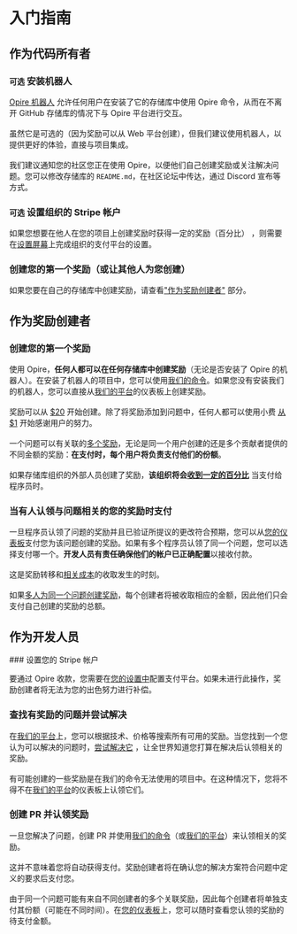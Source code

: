 
# 入门指南

## 作为代码所有者

<Steps>

### `可选` 安装机器人

<DimmedText>[Opire 机器人](/overview/install-bot) 允许任何用户在安装了它的存储库中使用 Opire 命令，从而在不离开 GitHub 存储库的情况下与 Opire 平台进行交互。</DimmedText>
<br/><br/>
<DimmedText>虽然它是可选的（因为奖励可以从 Web 平台创建），但我们建议使用机器人，以提供更好的体验，直接与项目集成。</DimmedText>
<br/><br/>
<DimmedText>我们建议通知您的社区您正在使用 Opire，以便他们自己创建奖励或关注解决问题。您可以修改存储库的 `README.md`，在社区论坛中传达，通过 Discord 宣布等方式。</DimmedText>

### `可选` 设置组织的 Stripe 帐户

<DimmedText>如果您想要在他人在您的项目上创建奖励时获得一定的奖励（百分比） ，则需要在[设置屏幕](https://app.opire.dev/settings)上完成组织的支付平台的设置。</DimmedText>

### 创建您的第一个奖励（或让其他人为您创建）

<DimmedText>如果您要在自己的存储库中创建奖励，请查看["作为奖励创建者"]( /overview/getting-started#as-a-reward-creator) 部分。</DimmedText>

</Steps>

## 作为奖励创建者

<Steps>

### 创建您的第一个奖励

<DimmedText>使用 Opire，**任何人都可以在任何存储库中创建奖励**（无论是否安装了 Opire 的机器人）。在安装了机器人的项目中，您可以使用[我们的命令](/overview/commands#create-reward)。如果您没有安装我们的机器人，您可以直接从[我们的平台](https://app.opire.dev/dashboard/creator/rewards)的仪表板上创建奖励。</DimmedText>
<br/><br/>
<DimmedText>奖励可以从 [$20](/zh/rewards/pricing#minimum-price-and-costs) 开始创建。除了将奖励添加到问题中，任何人都可以使用小费 [从 $1](/zh/tips/pricing#minimum-price-and-costs) 开始感谢用户的努力。</DimmedText>
<br/><br/>
<DimmedText>一个问题可以有关联的[多个奖励](/rewards/lifecycle#multiple-rewards)，无论是同一个用户创建的还是多个贡献者提供的不同金额的奖励：**在支付时，每个用户将负责支付他们的份额**。</DimmedText>
<br/><br/>
<DimmedText>如果存储库组织的外部人员创建了奖励，**该组织将会[收到一定的百分比](/rewards/pricing#percentage-for-code-owner)** 当支付给程序员时。</DimmedText>

### 当有人认领与问题相关的您的奖励时支付

<DimmedText>一旦程序员认领了问题的奖励并且已验证所提议的更改符合预期，您可以从[您的仪表板](https://app.opire.dev/dashboard/creator/rewards)支付您为该问题创建的奖励。如果有多个程序员认领了同一个问题，您可以选择支付哪一个。**开发人员有责任确保他们的帐户已正确配置**以接收付款。</DimmedText>
<br/><br/>
<DimmedText>这是奖励转移和[相关成本](/rewards/pricing#minimum-price-and-costs)的收取发生的时刻。</DimmedText>
<br/><br/>
<DimmedText>如果[多人为同一个问题创建奖励](/rewards/lifecycle#multiple-creators)，每个创建者将被收取相应的金额，因此他们只会支付自己创建的奖励的总额。</DimmedText>

</Steps>

## 作为开发人员

<Steps>
### 设置您的 Stripe 帐户

<DimmedText>要通过 Opire 收款，您需要在[您的设置中](https://app.opire.dev/settings)配置支付平台。如果未进行此操作，奖励创建者将无法为您的出色努力进行补偿。</DimmedText>

### 查找有奖励的问题并尝试解决

<DimmedText>在[我们的平台](https://app.opire.dev)上，您可以根据技术、价格等搜索所有可用的奖励。当您找到一个您认为可以解决的问题时，[尝试解决它](/overview/commands#try-to-solve-the-issue) ，让全世界知道您打算在解决后认领相关的奖励。</DimmedText>
<br/><br/>
<DimmedText>有可能创建的一些奖励是在我们的命令无法使用的项目中。在这种情况下，您将不得不在[我们的平台](https://app.opire.dev/dashboard/programmer/rewards)的仪表板上认领它们。</DimmedText>

### 创建 PR 并认领奖励

<DimmedText>一旦您解决了问题，创建 PR 并使用[我们的命令](/overview/commands#claim-rewards-associated-with-an-issue)（或[我们的平台](https://app.opire.dev/dashboard/programmer/rewards)）来认领相关的奖励。</DimmedText>
<br/><br/>
<DimmedText>这并不意味着您将自动获得支付。奖励创建者将在确认您的解决方案符合问题中定义的要求后支付您。</DimmedText>
<br/><br/>
<DimmedText>由于同一个问题可能有来自不同创建者的多个关联奖励，因此每个创建者将单独支付其份额（可能在不同时间）。在[您的仪表板](https://app.opire.dev/dashboard/programmer/rewards)上，您可以随时查看您认领的奖励的待支付金额。</DimmedText>
</Steps>